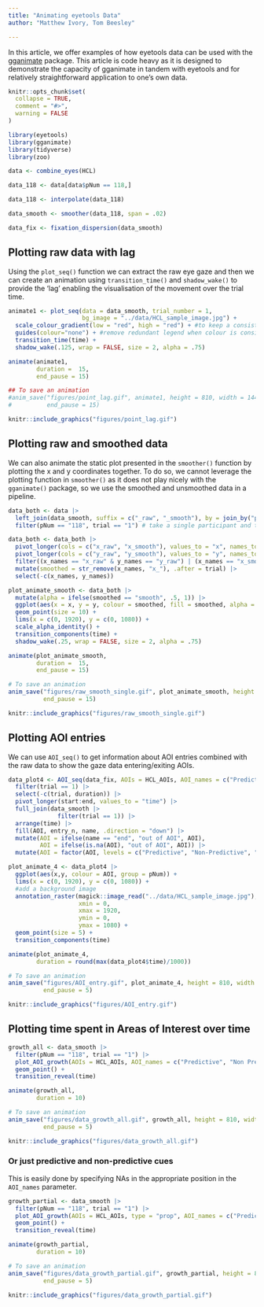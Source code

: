 ```yaml
---
title: "Animating eyetools Data"
author: "Matthew Ivory, Tom Beesley"

---
```

In this article, we offer examples of how eyetools data can be used with the [gganimate](https://gganimate.com/) package. This article is code heavy as it is designed to demonstrate the capacity of gganimate in tandem with eyetools and for relatively straightforward application to one's own data.

```r
knitr::opts_chunk$set(
  collapse = TRUE,
  comment = "#>",
  warning = FALSE
)
```

```r
library(eyetools)
library(gganimate)
library(tidyverse)
library(zoo)
```

```r
data <- combine_eyes(HCL)

data_118 <- data[data$pNum == 118,]

data_118 <- interpolate(data_118)

data_smooth <- smoother(data_118, span = .02)

data_fix <- fixation_dispersion(data_smooth)

```

## Plotting raw data with lag

Using the `plot_seq()` function we can extract the raw eye gaze and then we can create an animation using `transition_time()` and `shadow_wake()` to provide the 'lag' enabling the visualisation of the movement over the trial time.

```r
animate1 <- plot_seq(data = data_smooth, trial_number = 1,
                     bg_image = "../data/HCL_sample_image.jpg") +
  scale_colour_gradient(low = "red", high = "red") + #to keep a consistent colour
  guides(colour="none") + #remove redundant legend when colour is consistent
  transition_time(time) + 
  shadow_wake(.125, wrap = FALSE, size = 2, alpha = .75)
```

```r
animate(animate1,
        duration =  15,
        end_pause = 15)

## To save an animation
#anim_save("figures/point_lag.gif", animate1, height = 810, width = 1440, duration = 12,
#          end_pause = 15)
```

```r
knitr::include_graphics("figures/point_lag.gif")
```

## Plotting raw and smoothed data

We can also animate the static plot presented in the `smoother()` function by plotting the x and y coordinates together. To do so, we cannot leverage the plotting function in `smoother()` as it does not play nicely with the `gganimate()` package, so we use the smoothed and unsmoothed data in a pipeline.

```r
data_both <- data |> 
  left_join(data_smooth, suffix = c("_raw", "_smooth"), by = join_by("pNum", "time", "trial")) |> 
  filter(pNum == "118", trial == "1") # take a single participant and trial

data_both <- data_both |> 
  pivot_longer(cols = c("x_raw", "x_smooth"), values_to = "x", names_to = "x_names") |> 
  pivot_longer(cols = c("y_raw", "y_smooth"), values_to = "y", names_to = "y_names") |> 
  filter((x_names == "x_raw" & y_names == "y_raw") | (x_names == "x_smooth" & y_names == "y_smooth")) |> 
  mutate(smoothed = str_remove(x_names, "x_"), .after = trial) |> 
  select(-c(x_names, y_names))
```

```r
plot_animate_smooth <- data_both |> 
  mutate(alpha = ifelse(smoothed == "smooth", .5, 1)) |> 
  ggplot(aes(x = x, y = y, colour = smoothed, fill = smoothed, alpha = alpha)) +
  geom_point(size = 10) +
  lims(x = c(0, 1920), y = c(0, 1080)) +
  scale_alpha_identity() +
  transition_components(time) +
  shadow_wake(.25, wrap = FALSE, size = 2, alpha = .75)

```

```r
animate(plot_animate_smooth,
        duration =  15,
        end_pause = 15)

```

```r
# To save an animation
anim_save("figures/raw_smooth_single.gif", plot_animate_smooth, height = 810, width = 1440, duration = 15,
          end_pause = 15)
```

```r
knitr::include_graphics("figures/raw_smooth_single.gif")
```

## Plotting AOI entries

We can use `AOI_seq()` to get information about AOI entries combined with the raw data to show the gaze data entering/exiting AOIs.

```r

data_plot4 <- AOI_seq(data_fix, AOIs = HCL_AOIs, AOI_names = c("Predictive", "Non-Predictive", "Target")) |> 
  filter(trial == 1) |> 
  select(-c(trial, duration)) |> 
  pivot_longer(start:end, values_to = "time") |> 
  full_join(data_smooth |> 
              filter(trial == 1)) |> 
  arrange(time) |> 
  fill(AOI, entry_n, name, .direction = "down") |> 
  mutate(AOI = ifelse(name == "end", "out of AOI", AOI),
         AOI = ifelse(is.na(AOI), "out of AOI", AOI)) |> 
  mutate(AOI = factor(AOI, levels = c("Predictive", "Non-Predictive", "Target", "out of AOI")))

plot_animate_4 <- data_plot4 |> 
  ggplot(aes(x,y, colour = AOI, group = pNum)) +
  lims(x = c(0, 1920), y = c(0, 1080)) +
  #add a background image
  annotation_raster(magick::image_read("../data/HCL_sample_image.jpg"),
                    xmin = 0,
                    xmax = 1920,
                    ymin = 0,
                    ymax = 1080) +
  geom_point(size = 5) +
  transition_components(time)

```

```r
animate(plot_animate_4, 
        duration = round(max(data_plot4$time)/1000))
```

```r
# To save an animation
anim_save("figures/AOI_entry.gif", plot_animate_4, height = 810, width = 1440, duration = round(max(data_plot4$time)/1000),
          end_pause = 5)
```

```r
knitr::include_graphics("figures/AOI_entry.gif")
```

## Plotting time spent in Areas of Interest over time

```r
growth_all <- data_smooth |> 
  filter(pNum == "118", trial == "1") |> 
  plot_AOI_growth(AOIs = HCL_AOIs, AOI_names = c("Predictive", "Non Predictive", "Target")) +
  geom_point() + 
  transition_reveal(time)
```

```r
animate(growth_all, 
        duration = 10)
```

```r
# To save an animation
anim_save("figures/data_growth_all.gif", growth_all, height = 810, width = 1440, duration = 10,
          end_pause = 5)
```

```r
knitr::include_graphics("figures/data_growth_all.gif")
```


### Or just predictive and non-predictive cues

This is easily done by specifying NAs in the appropriate position in the `AOI_names` parameter.

```r

growth_partial <- data_smooth |> 
  filter(pNum == "118", trial == "1") |> 
  plot_AOI_growth(AOIs = HCL_AOIs, type = "prop", AOI_names = c("Predictive", "Non Predictive", NA)) +
  geom_point() + 
  transition_reveal(time)

```

```r
animate(growth_partial, 
        duration = 10)
```

```r
# To save an animation
anim_save("figures/data_growth_partial.gif", growth_partial, height = 810, width = 1440, duration = 10,
          end_pause = 5)
```

```r
knitr::include_graphics("figures/data_growth_partial.gif")
```
